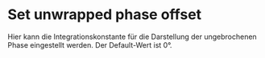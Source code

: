 # Set unwrapped phase offset

Hier kann die Integrationskonstante für die Darstellung der ungebrochenen Phase eingestellt werden. Der Default-Wert ist 0°.

